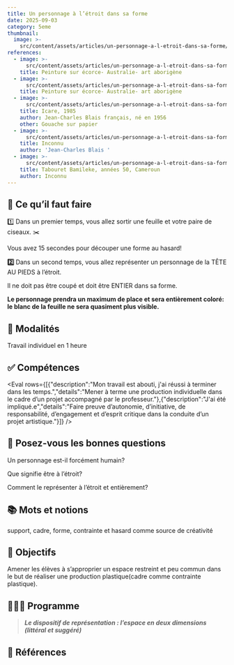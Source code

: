 ```yaml
---
title: Un personnage à l’étroit dans sa forme
date: 2025-09-03
category: 5eme
thumbnail:
  image: >-
    src/content/assets/articles/un-personnage-a-l-etroit-dans-sa-forme/thumbnail/image.jpg
references:
  - image: >-
      src/content/assets/articles/un-personnage-a-l-etroit-dans-sa-forme/references/0/image.jpg
    title: Peinture sur écorce- Australie- art aborigène
  - image: >-
      src/content/assets/articles/un-personnage-a-l-etroit-dans-sa-forme/references/1/image.jpg
    title: Peinture sur écorce- Australie- art aborigène
  - image: >-
      src/content/assets/articles/un-personnage-a-l-etroit-dans-sa-forme/references/2/image.png
    title: Icare, 1985
    author: Jean-Charles Blais français, né en 1956
    other: Gouache sur papier
  - image: >-
      src/content/assets/articles/un-personnage-a-l-etroit-dans-sa-forme/references/3/image.jpg
    title: Inconnu
    author: 'Jean-Charles Blais '
  - image: >-
      src/content/assets/articles/un-personnage-a-l-etroit-dans-sa-forme/references/4/image.jpg
    title: Tabouret Bamileke, années 50, Cameroun
    author: Inconnu
---
```

## **👀 Ce qu’il faut faire**

1️⃣ Dans un premier temps, vous allez sortir une feuille et votre paire de ciseaux. ✂️

Vous avez 15 secondes pour découper une forme au hasard!

**2️⃣** Dans un second temps, vous allez représenter un personnage de la TÊTE AU PIEDS à l’étroit.&#x20;

Il ne doit pas être coupé et doit être ENTIER dans sa forme.

**Le personnage prendra un maximum de place et sera entièrement coloré: le blanc de la feuille ne sera quasiment plus visible.**

## **🧐 Modalités**

Travail individuel en 1 heure

## **✅ Compétences**

<Eval rows={[{"description":"Mon travail est abouti, j'ai réussi à terminer dans les temps.","details":"Mener à terme une production individuelle dans le cadre d’un projet accompagné par le professeur."},{"description":"J'ai été impliqué.e","details":"Faire preuve d’autonomie, d’initiative, de responsabilité, d’engagement et d’esprit critique dans la conduite d’un projet artistique."}]} />

## **💭 Posez-vous les bonnes questions**

Un personnage est-il forcément humain?

Que signifie être à l’étroit?

Comment le représenter à l’étroit et entièrement?

## **📚 Mots et notions**

support, cadre, forme, contrainte et hasard comme source de créativité

## **🏁 Objectifs**

Amener les élèves à s’approprier un espace restreint et peu commun dans le but de réaliser une production plastique(cadre comme contrainte plastique).

## **👩🏼‍🏫 Programme**

> ***Le dispositif de représentation : l’espace en deux dimensions (littéral et suggéré)***

## **👀 Références**
